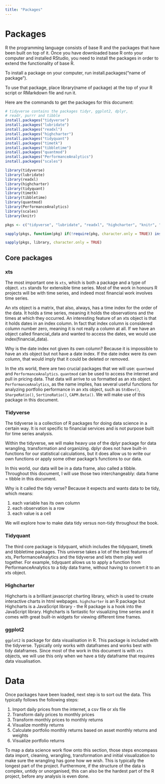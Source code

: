 ```yaml
---
title: "Packages"
---
```


# Packages
  
R the programming language consists of base R and the packages that have been built on top of it. 
Once you have downloaded base R onto your computer and installed RStudio, you need to install the packages in order to extend the functionality of base R.

To install a package on your computer, run install.packages("name of package").

To use that package, place library(name of package) at the top of your R script or RMarkdown file and run it.

Here are the commands to get the packages for this document:
  
```r
# tidyverse contains the packages tidyr, ggplot2, dplyr,
# readr, purrr and tibble
install.packages("tidyverse")
install.packages("lubridate")
install.packages("readxl")
install.packages("highcharter")
install.packages("tidyquant")
install.packages("timetk")
install.packages("tibbletime")
install.packages("quantmod")
install.packages("PerformanceAnalytics")
install.packages("scales")

library(tidyverse)
library(lubridate)
library(readxl)
library(highcharter)
library(tidyquant)
library(timetk)
library(tibbletime)
library(quantmod)
library(PerformanceAnalytics)
library(scales)
library(knitr)
```



```r
pkgs <- c("tidyverse", "lubridate", "readxl", "highcharter", "knitr", "tidyquant", "timetk", "tibbletime", "quantmod", "PerformanceAnalytics", "scales")

sapply(pkgs, function(pkg) if(!require(pkg, character.only = TRUE)) install.packages(pkg, repos = "https://cloud.r-project.org/"))

sapply(pkgs, library, character.only = TRUE)
```

## Core packages

### xts

The most important one is `xts`, which is both a package and a type of object. `xts` stands for extensible time series. Most of the work in honours R projects  will be with time series, and indeed most financial work involves time series. 

An xts object is a matrix, that also, always, has a time index for the order of the data. It holds a time series, meaning it holds the observations and the times at which they occurred. An interesting feature of an xts object is that it holds dates in an index column. In fact that index column is considered column number zero, meaning it is not really a column at all. If we have an
object called financial_data and wanted to access the dates, we would use index(financial_data).

Why is the date index not given its own column? Because it is impossible to have an xts object but not have a date index. If the date index were its own column, that would imply that it could be deleted or removed.

In the xts world, there are two crucial packages that we will use: `quantmod` and `PerformanceAnalytics`. `quantmod` can be used to access the internet and pull in pricing data. That data will arrive to us formatted as an xts object. `PerformanceAnalytics`, as the name implies, has several useful functions for analyzing portfolio performance in an xts object, such as `StdDev()`, `SharpeRatio()`, `SortinoRatio()`, `CAPM.Beta()`. We will make use of this package in this document.

### Tidyverse

The tidyverse is a collection of R packages for doing data science in a certain way. It is not specific to financial services and is not purpose built for time series analysis.

Within the tidyverse, we will make heavy use of the dplyr package for data wrangling, transformation and organizing. dplyr does not have built-in functions for our statistical calculations, but it does allow us to write our own functions or apply some other package's functions to our data.

In this world, our data will be in a data frame, also called a tibble. Throughout this document, I will use those two interchangeably: data frame = tibble in this document.

Why is it called the tidy verse? Because it expects and wants data to be tidy, which means:
  
(1) each variable has its own column
(2) each observation is a row
(3) each value is a cell

We will explore how to make data tidy versus non-tidy throughout the book.

### Tidyquant

The third core package is tidyquant, which includes the tidyquant, timetk and tibbletime packages. This universe takes a lot of the best features of xts, PerformanceAnalytics and the tidyverse and lets them play well together. For example, tidyquant allows us to apply a function from
PerformanceAnalytics to a tidy data frame, without having to convert it to an xts object.

### Highcharter

Highcharts is a brilliant javascript charting library, which is used to create interactive charts in html webpages. `highcharter` is an R package but Highcharts is a JavaScript library - the R package is a hook into the JavaScript library. Highcharts is fantastic for visualizing time series and it comes with great built-in widgets for viewing different time frames. 

### ggplot2

`ggplot2` is package for data visualisation in R. This package is included with the tidyverse. Typically only works with dataframes and works best with tidy dataframes. Since most of the work in this document is with `xts` objects, we will use this only when we have a tidy dataframe that requires data visualisation.

# Data

Once packages have been loaded, next step is to sort out the data. This typically follows the following steps:
  
  1) Import daily prices from the internet, a csv file or xls file
2) Transform daily prices to monthly prices
3) Transform monthly prices to monthly returns
4) Visualize monthly returns
5) Calculate portfolio monthly returns based on asset monthly returns
and weights
6) Visualize portfolio returns

To map a data science work flow onto this section, those steps encompass data import, cleaning, wrangling, transformation and initial visualization to make sure the wrangling has gone how we wish. This is typically the longest part of the project. Furthermore, if the structure of the data is complex, untidy or unorganised, this can also be the hardest part of the R project, before any analysis is even done.
